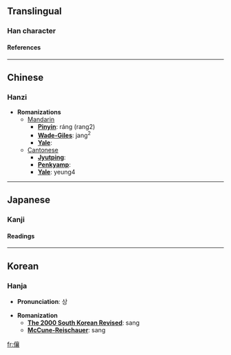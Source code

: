 ==Translingual==
===Han character===
{{Han char|rad=人|as=17|sn=19|four=2023<sub>2</sub>|canj=人卜口女 (OYRV)}}
====References====
{{Han ref|kx=0121.270|dkj=01297|dj=0256.130|hdz=10237.120|uh=5134|ud=20788|bh=F1EB|bd=61931}}
----

==Chinese==
===Hanzi===


* '''Romanizations'''
** [[Mandarin]]
*** '''[[Pinyin]]''': ráng (rang2)
*** '''[[Wade-Giles]]''': jang<sup>2</sup>
*** '''[[Yale]]''': 
**[[Cantonese]]
***'''[[Jyutping]]''':
***'''[[Penkyamp]]''': 
***'''[[Yale]]''': yeung4


----
==Japanese==
===Kanji===
{{ja-kanji|grade=|rs=人17}}
====Readings====
{{ja-readings|on=[[しょう]] (shō), [[そう]] (sō)|kun=[[よる]] (yoru), [[さまよう]] (samayou)}}


----
==Korean==
===Hanja===

* '''Pronunciation''': 상

* '''Romanization'''
** '''[[The 2000 South Korean Revised Romanization|The 2000 South Korean Revised]]''': sang
** '''[[McCune-Reischauer]]''': sang


[[fr:儴]]